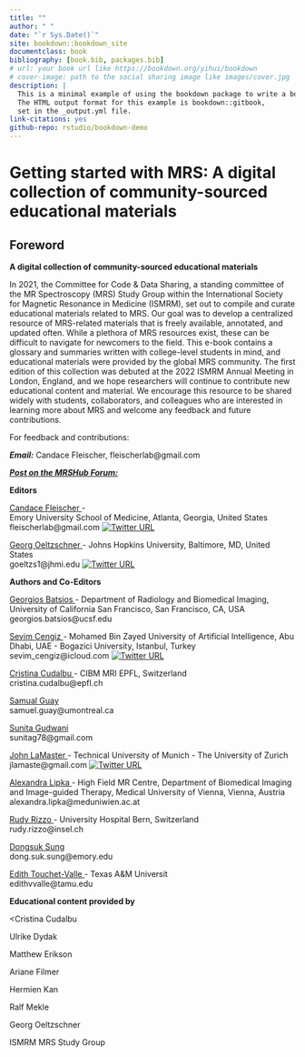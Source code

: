 ```yaml
--- 
title: ""
author: " "
date: "`r Sys.Date()`"
site: bookdown::bookdown_site
documentclass: book
bibliography: [book.bib, packages.bib]
# url: your book url like https://bookdown.org/yihui/bookdown
# cover-image: path to the social sharing image like images/cover.jpg
description: |
  This is a minimal example of using the bookdown package to write a book.
  The HTML output format for this example is bookdown::gitbook,
  set in the _output.yml file.
link-citations: yes
github-repo: rstudio/bookdown-demo
---
```


# Getting started with MRS: A digital collection of community-sourced educational materials

## Foreword 

__A digital collection of community-sourced educational materials__

In 2021, the Committee for Code & Data Sharing, a standing committee of the MR Spectroscopy (MRS) Study Group within the International Society for Magnetic Resonance in Medicine (ISMRM), set out to compile and curate educational materials related to MRS. Our goal was to develop a centralized resource of MRS-related materials that is freely available, annotated, and updated often. While a plethora of MRS resources exist, these can be difficult to navigate for newcomers to the field. This e-book contains a glossary and summaries written with college-level students in mind, and educational materials were provided by the global MRS community. The first edition of this collection was debuted at the 2022 ISMRM Annual Meeting in London, England, and we hope researchers will continue to contribute new educational content and material. We encourage this resource to be shared widely with students, collaborators, and colleagues who are interested in learning more about MRS and welcome any feedback and future contributions.  

For feedback and contributions:  

***Email:*** Candace Fleischer, fleischerlab@gmail.com 

[***Post on the MRSHub Forum:***](https://forum.mrshub.org/) 

__Editors__ 

<u>Candace Fleischer </u>-  
Emory University School of Medicine, Atlanta, Georgia, United States <br>
fleischerlab@gmail.com 
[![Twitter URL](https://img.shields.io/twitter/url/https/twitter.com/fleischer_lab.svg?style=social&label=Follow%20%40fleischer_lab)](https://twitter.com/fleischer_lab)


<u>Georg Oeltzschner </u> - 
Johns Hopkins University, Baltimore, MD, United States <br>
goeltzs1@jhmi.edu 
[![Twitter URL](https://img.shields.io/twitter/url/https/twitter.com/oeltzschner.svg?style=social&label=Follow%20%40oeltzschner)](https://twitter.com/oeltzschner)

 
__Authors and Co-Editors__ 

<u>Georgios Batsios </u> - 
Department of Radiology and Biomedical Imaging, University of California San Francisco, San Francisco, CA, USA <br>
georgios.batsios@ucsf.edu

<u>Sevim Cengiz </u> - 
Mohamed Bin Zayed University of Artificial Intelligence, Abu Dhabi, UAE - 
Bogazici University, Istanbul, Turkey <br>
sevim_cengiz@icloud.com
[![Twitter URL](https://img.shields.io/twitter/url/https/twitter.com/siimcengiz.svg?style=social&label=Follow%20%40siimcengiz)](https://twitter.com/siimcengiz)

<u>Cristina Cudalbu </u>- 
CIBM MRI EPFL, Switzerland <br> 
cristina.cudalbu@epfl.ch


<u>Samual Guay </u><br>
samuel.guay@umontreal.ca

<u>Sunita Gudwani </u> <br>
sunitag78@gmail.com 

<u>John LaMaster </u>- 
Technical University of Munich -
The University of Zurich <br>
jlamaste@gmail.com
[![Twitter URL](https://img.shields.io/twitter/url/https/twitter.com/johntlamaster.svg?style=social&label=Follow%20%40johntlamaster)](https://twitter.com/johntlamaster)

<u>Alexandra Lipka </u> - 
High Field MR Centre, Department of Biomedical Imaging and Image-guided Therapy, Medical University of Vienna, Vienna, Austria <br>
alexandra.lipka@meduniwien.ac.at

<u>Rudy Rizzo </u>- 
University Hospital Bern, Switzerland <br>
rudy.rizzo@insel.ch

<u>Dongsuk Sung </u> <br>
dong.suk.sung@emory.edu 

<u>Edith Touchet-Valle </u>- 
Texas A&M Universit <br>
edithvvalle@tamu.edu
 
__Educational content provided by__ 

<Cristina Cudalbu 

Ulrike Dydak 

Matthew Erikson 

Ariane Filmer 

Hermien Kan 

Ralf Mekle 

Georg Oeltzschner 

ISMRM MRS Study Group 
